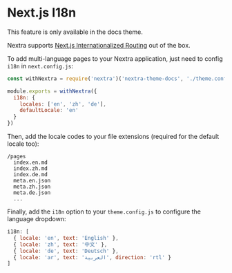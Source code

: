 
# Next.js I18n

<Callout type="warning">
  This feature is only available in the docs theme.
</Callout>

Nextra supports
[Next.js Internationalized Routing](https://nextjs.org/docs/advanced-features/i18n-routing)
out of the box.

To add multi-language pages to your Nextra application, just need to config
`i18n` in `next.config.js`:

```js filename="next.config.js"
const withNextra = require('nextra')('nextra-theme-docs', './theme.config.js')

module.exports = withNextra({
  i18n: {
    locales: ['en', 'zh', 'de'],
    defaultLocale: 'en'
  }
})
```

Then, add the locale codes to your file extensions (required for the default
locale too):

```text
/pages
  index.en.md
  index.zh.md
  index.de.md
  meta.en.json
  meta.zh.json
  meta.de.json
  ...
```

Finally, add the `i18n` option to your `theme.config.js` to configure the
language dropdown:

```jsx filename="theme.config.js"
i18n: [
  { locale: 'en', text: 'English' },
  { locale: 'zh', text: '中文' },
  { locale: 'de', text: 'Deutsch' },
  { locale: 'ar', text: 'العربية', direction: 'rtl' }
]
```
